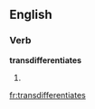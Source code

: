 ==English==

===Verb===
'''transdifferentiates'''

# {{third-person singular of|transdifferentiate}}

[[fr:transdifferentiates]]